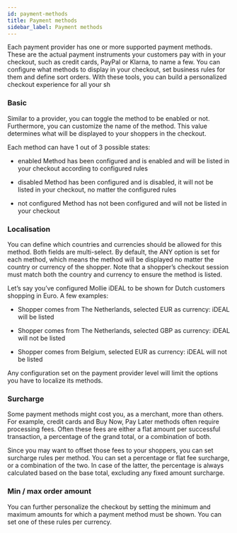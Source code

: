 ```yaml
---
id: payment-methods
title: Payment methods
sidebar_label: Payment methods
---
```



Each payment provider has one or more supported payment methods. These are the actual payment instruments your customers pay with in your checkout, such as credit cards, PayPal or Klarna, to name a few. You can configure what methods to display in your checkout, set business rules for them and define sort orders. With these tools, you can build a personalized checkout experience for all your sh

### Basic
Similar to a provider, you can toggle the method to be enabled or not. Furthermore, you can customize the name of the method. This value determines what will be displayed to your shoppers in the checkout.

Each method can have 1 out of 3 possible states:

- <Badge variant="console">enabled</Badge> Method has been configured and is enabled and will be listed in your checkout according to configured rules

- <Badge variant="console">disabled</Badge> Method has been configured and is disabled, it will not be listed in your checkout, no matter the configured rules

- <Badge variant="console">not configured</Badge> Method has not been configured and will not be listed in your checkout

### Localisation
You can define which countries and currencies should be allowed for this method. Both fields are multi-select. By default, the ANY option is set for each method, which means the method will be displayed no matter the country or currency of the shopper. Note that a shopper’s checkout session must match both the country and currency to ensure the method is listed.

Let’s say you’ve configured Mollie iDEAL to be shown for Dutch customers shopping in Euro. A few examples:

- Shopper comes from The Netherlands, selected EUR as currency: iDEAL will be listed

- Shopper comes from The Netherlands, selected GBP as currency: iDEAL will not be listed

- Shopper comes from Belgium, selected EUR as currency: iDEAL will not be listed

Any configuration set on the payment provider level will limit the options you have to localize its methods.

### Surcharge
Some payment methods might cost you, as a merchant, more than others. For example, credit cards and Buy Now, Pay Later methods often require processing fees. Often these fees are either a flat amount per successful transaction, a percentage of the grand total, or a combination of both.

Since you may want to offset those fees to your shoppers, you can set surcharge rules per method. You can set a percentage or flat fee surcharge, or a combination of the two. In case of the latter, the percentage is always calculated based on the base total, excluding any fixed amount surcharge.

### Min / max order amount
You can further personalize the checkout by setting the minimum and maximum amounts for which a payment method must be shown. You can set one of these rules per currency.
